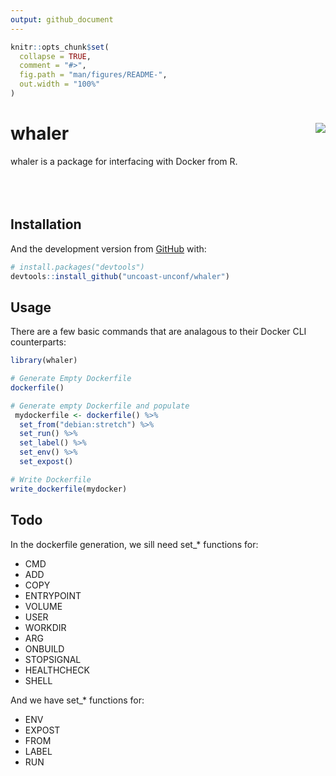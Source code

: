 ```yaml
---
output: github_document
---
```


<!-- README.md is generated from README.Rmd. Please edit that file -->

```r
knitr::opts_chunk$set(
  collapse = TRUE,
  comment = "#>",
  fig.path = "man/figures/README-",
  out.width = "100%"
)
```
# whaler <img src="man/figures/logo.png" align="right" />

<!-- badges: start -->
<!-- badges: end -->

whaler is a package for interfacing with Docker from R.
<br><br><br><br>

## Installation

<!-- You can install the released version of whaler from [CRAN](https://CRAN.R-project.org) with: -->

<!-- ``` r -->
<!-- install.packages("whaler") -->
<!-- ``` -->

And the development version from [GitHub](https://github.com/) with:

``` r
# install.packages("devtools")
devtools::install_github("uncoast-unconf/whaler")
```

## Usage

There are a few basic commands that are analagous to their Docker CLI counterparts:

```r
library(whaler)

# Generate Empty Dockerfile
dockerfile() 

# Generate empty Dockerfile and populate
 mydockerfile <- dockerfile() %>%
  set_from("debian:stretch") %>%
  set_run() %>%
  set_label() %>%
  set_env() %>%
  set_expost() 

# Write Dockerfile 
write_dockerfile(mydocker)
```

## Todo

In the dockerfile generation, we sill need set_* functions for:

  - CMD
  - ADD
  - COPY
  - ENTRYPOINT
  - VOLUME
  - USER
  - WORKDIR
  - ARG
  - ONBUILD
  - STOPSIGNAL
  - HEALTHCHECK
  - SHELL

And we have set_* functions for:

  - ENV
  - EXPOST
  - FROM
  - LABEL
  - RUN



<!-- ## Example -->

<!-- This is a basic example which shows you how to solve a common problem: -->

<!-- ```{r example} -->
<!-- library(whaler) -->
<!-- ## basic example code -->
<!-- ``` -->

<!-- What is special about using `README.Rmd` instead of just `README.md`? You can include R chunks like so: -->

<!-- ```{r cars} -->
<!-- summary(cars) -->
<!-- ``` -->

<!-- You'll still need to render `README.Rmd` regularly, to keep `README.md` up-to-date. -->

<!-- You can also embed plots, for example: -->

<!-- ```{r pressure, echo = FALSE} -->
<!-- plot(pressure) -->
<!-- ``` -->

<!-- In that case, don't forget to commit and push the resulting figure files, so they display on GitHub! -->
